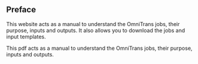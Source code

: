 ## Preface {.unnumbered}

::: {.content-visible when-format="html"}
This website acts as a manual to understand the OmniTrans jobs, their purpose, inputs and outputs. It also allows you to download the jobs and input templates.
:::

::: {.content-visible when-format="pdf"}
This pdf acts as a manual to understand the OmniTrans jobs, their purpose, inputs and outputs.
:::

